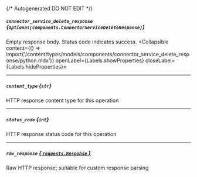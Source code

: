{/* Autogenerated DO NOT EDIT  */}

##### `connector_service_delete_response` *{`Optional[components.ConnectorServiceDeleteResponse]`}*
Empty response body. Status code indicates success.
<Collapsible content={() => import('/content/types/models/components/connector_service_delete_response/python.mdx')} openLabel={Labels.showProperties} closeLabel={Labels.hideProperties}>
</Collapsible>

---
##### `content_type` *{`str`}*
HTTP response content type for this operation

---
##### `status_code` *{`int`}*
HTTP response status code for this operation

---
##### `raw_response` [*{ `requests.Response` }*](https://requests.readthedocs.io/en/latest/api/#requests.Response)
Raw HTTP response; suitable for custom response parsing


